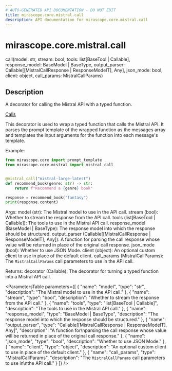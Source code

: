 ```yaml
---
# AUTO-GENERATED API DOCUMENTATION - DO NOT EDIT
title: mirascope.core.mistral.call
description: API documentation for mirascope.core.mistral.call
---
```


# mirascope.core.mistral.call

<ApiType type="Alias" />

<ApiSignature>
call(model: str, stream: bool, tools: list[BaseTool | Callable], response_model: BaseModel | BaseType, output_parser: Callable[[MistralCallResponse | ResponseModelT], Any], json_mode: bool, client: object, call_params: MistralCallParams)
</ApiSignature>

## Description

A decorator for calling the Mistral API with a typed function.

<Info title="Usage">

[Calls](/docs/mirascope/learn/calls)

</Info>


This decorator is used to wrap a typed function that calls the Mistral API. It parses
the prompt template of the wrapped function as the messages array and templates the input
arguments for the function into each message's template.

Example:

```python
from mirascope.core import prompt_template
from mirascope.core.mistral import mistral_call


@mistral_call("mistral-large-latest")
def recommend_book(genre: str) -> str:
    return f"Recommend a {genre} book"

response = recommend_book("fantasy")
print(response.content)
```

Args:
    model (str): The Mistral model to use in the API call.
    stream (bool): Whether to stream the response from the API call.
    tools (list[BaseTool | Callable]): The tools to use in the Mistral API call.
    response_model (BaseModel | BaseType): The response model into which the response should be structured.
    output_parser (Callable[[MistralCallResponse | ResponseModelT], Any]): A function for
        parsing the call response whose value will be returned in place of the original call response.
    json_mode (bool): Whether to use JSON Mode.
    client (object): An optional custom client to use in place of the default client.
    call_params (MistralCallParams): The `MistralCallParams` call parameters to use in
        the API call.

Returns:
    decorator (Callable): The decorator for turning a typed function into a Mistral API
        call.

<ParametersTable
  parameters={[
  {
    "name": "model",
    "type": "str",
    "description": "The Mistral model to use in the API call."
  },
  {
    "name": "stream",
    "type": "bool",
    "description": "Whether to stream the response from the API call."
  },
  {
    "name": "tools",
    "type": "list[BaseTool | Callable]",
    "description": "The tools to use in the Mistral API call."
  },
  {
    "name": "response_model",
    "type": "BaseModel | BaseType",
    "description": "The response model into which the response should be structured."
  },
  {
    "name": "output_parser",
    "type": "Callable[[MistralCallResponse | ResponseModelT], Any]",
    "description": "A function for\nparsing the call response whose value will be returned in place of the original call response."
  },
  {
    "name": "json_mode",
    "type": "bool",
    "description": "Whether to use JSON Mode."
  },
  {
    "name": "client",
    "type": "object",
    "description": "An optional custom client to use in place of the default client."
  },
  {
    "name": "call_params",
    "type": "MistralCallParams",
    "description": "The `MistralCallParams` call parameters to use in\nthe API call."
  }
]}
/>

<ReturnType
  type="Callable"
  description="The decorator for turning a typed function into a Mistral API\ncall."
/>


